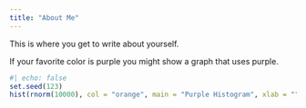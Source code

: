 ```yaml
---
title: "About Me"
---
```


This is where you get to write about yourself.

If your favorite color is purple you might show a graph that uses purple.

```r
#| echo: false
set.seed(123)
hist(rnorm(10000), col = "orange", main = "Purple Histogram", xlab = "")
```

